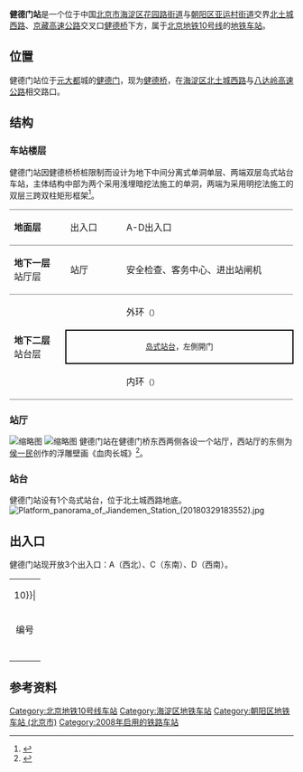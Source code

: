 {{NoteTA
|G1=Railway}}
{{Infobox station
|name = 健德门
|eng_name = Jiandemen
|linecolour = {{北京地铁颜色|10}}
|image = Platform of Jiandemen Station (20211213155251).jpg
|caption = 健德门站站台
|other_name = 
|country = {{PRC}}
|borough = [[北京市|北京市]][[海淀区|海淀区]][[花园路街道_(北京市)|花园路街道]]与[[朝阳区_(北京市)|朝阳区]][[亚运村街道|亚运村街道]]交界
|address = [[北土城西路|北土城西路]]、[[京藏高速公路|京藏高速公路]]交叉口[[健德桥|健德桥]]下方
|coordinates = {{Coord|39.976723|116.381353|type:railwaystation_region:CN-11_source:GoogleMaps|display=inline,title}}
|elevation = 
|operator = [[北京市地铁运营有限公司|北京市地铁运营有限公司]]
|lines = {{北京地铁线路名|10|SL}}
|distance = 
|platform = 1座[[岛式站台|岛式站台]]
|tracks = 2条
|bus_routes = 
|bus_stands = 
|connections = 公交站：健德门桥西、健德门桥东
|structure = 地下车站
|hall = 分离式站厅
|depth = 
|levels = 
|interchange = 
|exits = 3个
|elevator = 
|escalator = 
|architect = 
|architectural_style = 
|colour = 白色
|type = 
|status = 运营中
|code = 
|zone = 
|classification = 
|website = 
|built = 
|opened = 2008年7月19日
|closed = 
|pass_year = 
|passengers = 
|pass_system = 
|pass_rank = 
|mpassengers = 
|trains = 
|station_hours = 
|hours = 
|first = {{北京地铁线路名|10|S}}
:内环：05:08
:外环：06:07
|last = {{北京地铁线路名|10|S}}
:内环：21:00
:内环往{{站|巴沟}}：22:46
:内环往{{站|成寿寺}}：23:10
:外环：22:20
:外环往{{站|车道沟}}：00:05
|adjacent = {{adjacent stations|system=北京地铁|line=10|left=牡丹园|right=北土城|note-left=0.973km|note-mid=距离[[巴沟站|巴沟]]7.497km|note-right=1.100km}}
|other_services = 
|route_map = {{Routemap|inline=yes|map=
utSTRf\utSTRg~~ ~~{{rmr|Licon=U|{{stl|北京地铁|牡丹园}}}}
utSTR+BSl\utSTR+BSr
utSTR+BSl\utSTR+BSr
utSTRf\utSTRg~~ ~~{{rmr|Licon=D|{{stl|北京地铁|北土城}}}}
}}
}}
'''健德门站'''是一个位于中国[[北京市|北京市]][[海淀区|海淀区]][[花园路街道_(北京市)|花园路街道]]与[[朝阳区_(北京市)|朝阳区]][[亚运村街道|亚运村街道]]交界[[北土城西路|北土城西路]]、[[京藏高速公路|京藏高速公路]]交叉口[[健德桥|健德桥]]下方，属于[[北京地铁|北京地铁]][[北京地铁10号线|10号线]]的[[地铁车站|地铁车站]]。

==位置==
健德门站位于[[元大都|元大都]]城的[[健德门|健德门]]，现为[[健德桥|健德桥]]，在[[海淀区|海淀区]][[北土城西路|北土城西路]]与[[八达岭高速公路|八达岭高速公路]]相交路口。

== 结构 ==
=== 车站楼层 ===
健德门站因健德桥桥桩限制而设计为地下中间分离式单洞单层、两端双层岛式站台车站，主体结构中部为两个采用浅埋暗挖法施工的单洞，两端为采用明挖法施工的双层三跨双柱矩形框架<ref>{{cite web|url=http://www.cec-cn.com.cn/tabid/83/InfoID/97/frtid/88/Default.aspx|title=北京地区城市轨道交通|publisher=中铁工程设计咨询集团有限公司|accessdate=2018-03-30|archive-date=2019-07-31|archive-url=https://web.archive.org/web/20190731224857/http://www.cec-cn.com.cn/tabid/83/InfoID/97/frtid/88/Default.aspx|dead-url=no}}</ref>。
{|cellspacing=0 cellpadding=3
|style="border-top:solid 1px gray;border-bottom:solid 1px gray;" width=100|'''地面层'''
|style="border-top:solid 1px gray;border-bottom:solid 1px gray;" width=100|出入口
|style="border-top:solid 1px gray;border-bottom:solid 1px gray;" width=350|A-D出入口
|-
|style="border-bottom:solid 1px gray;"|'''地下一层'''<br />站厅层
|style="border-bottom:solid 1px gray;"|站厅
|style="border-bottom:solid 1px gray;"|安全检查、客务中心、进出站闸机
|-
|style="border-bottom:solid 1px gray;" rowspan=3|'''地下二层'''<br />站台层
|{{arrow|L}}
|{{北京地铁线路名|10|c}}外环<small>（{{站|牡丹园}}）</small>
|-
|style="border-right:solid 2px black;border-left:solid 2px black;border-top:solid 2px black;border-bottom:solid 2px black;" colspan=2|<center><small>[[岛式站台|岛式站台]]，左側開门</small></center>
|-
|style="border-bottom:solid 1px gray;"|{{arrow|R}}
|style="border-bottom:solid 1px gray;"|{{北京地铁线路名|10|c}}内环<small>（{{站|北土城}}）</small>
|}

=== 站厅 ===
[[File:West_concourse_of_Jiandemen_Station_(20211213155204).jpg|缩略图]]
[[File:East_concourse_of_Jiandemen_Station_(20211213154953).jpg|缩略图]]
健德门站在健德门桥东西两侧各设一个站厅，西站厅的东侧为[[侯一民|侯一民]]创作的浮雕壁画《血肉长城》<ref>{{cite news|url=http://beijing.qianlong.com/3825/2008/07/18/2861@4546891.htm|title=三条地铁线周末试通车 新线总长58公里|publisher=[[北京晨报|北京晨报]]|date=2008-07-18|accessdate=2018-03-30|archive-url=https://web.archive.org/web/20180330075756/http://beijing.qianlong.com/3825/2008/07/18/2861@4546891.htm|archive-date=2018-03-30|dead-url=yes}}</ref>。

=== 站台 ===
健德门站设有1个岛式站台，位于北土城西路地底。
[[File:Platform_panorama_of_Jiandemen_Station_(20180329183552).jpg|thumb]]

== 出入口 ==
健德门站现开放3个出入口：A（西北）、C（东南）、D（西南）。
{| class="wikitable"
| colspan="5" align="center" bgcolor={{北京地铁颜色|10}}|
|-
! 编号
! 指示
! 建议前往的目的地
! 图片
! 无障碍设施图片
|-
|{{港鐵出口|A}}
|北土城西路（北侧）
|易亨·环星科创园、北京医学院附属中学
|[[File:Exit_A,_Jiandemen_Station,_Beijing_Subway.jpg|150px]]
|{{n/a}}
|-
|{{港鐵出口|C|附=升}}
|北土城西路（南侧）
|健安西路、[[中国国际科技会展中心|中国国际科技会展中心]]
|[[File:Exit_C,_Jiandemen_Station,_Beijing_Subway.jpg|150px]]
|[[File:Accessible_Elevator_at_Exit_C_of_Jiandemen_Station,_Beijing_Subway.jpg|居中]]
|-
|{{港鐵出口|D}}
|北土城西路（南侧）
|马甸东路、马甸公园、元大都城垣遗址公园、国家市场监督管理总局马甸办公区
|[[File:Exit_D_of_Jiandemen_Station_(20180329180642).jpg|150px]]
|{{n/a}}
|-
| bgcolor="#EEEEEE" colspan=5 | {{港鐵出口|註=升}}
|}

== 参考资料 ==
{{commonscat|Jiandemen Station}}
{{reflist}}

{{北京地铁10号线}}

[[Category:北京地铁10号线车站|Category:北京地铁10号线车站]]
[[Category:海淀区地铁车站|Category:海淀区地铁车站]]
[[Category:朝阳区地铁车站_(北京市)|Category:朝阳区地铁车站 (北京市)]]
[[Category:2008年启用的铁路车站|Category:2008年启用的铁路车站]]